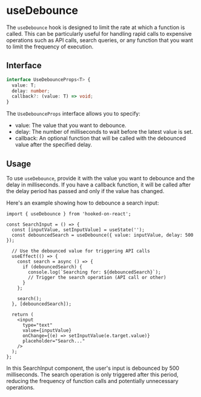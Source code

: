 # useDebounce

The `useDebounce` hook is designed to limit the rate at which a function is called. This can be particularly useful for handling rapid calls to expensive operations such as API calls, search queries, or any function that you want to limit the frequency of execution.

## Interface

```typescript
interface UseDebounceProps<T> {
  value: T;
  delay: number;
  callback?: (value: T) => void;
}
```

The `UseDebounceProps` interface allows you to specify:

- value: The value that you want to debounce.
- delay: The number of milliseconds to wait before the latest value is set.
- callback: An optional function that will be called with the debounced value after the specified delay.

## Usage

To use `useDebounce`, provide it with the value you want to debounce and the delay in milliseconds. If you have a callback function, it will be called after the delay period has passed and only if the value has changed.

Here's an example showing how to debounce a search input:

```jsximport { useState } from 'react';
import { useDebounce } from 'hooked-on-react';

const SearchInput = () => {
  const [inputValue, setInputValue] = useState('');
  const debouncedSearch = useDebounce({ value: inputValue, delay: 500 });

  // Use the debounced value for triggering API calls
  useEffect(() => {
    const search = async () => {
      if (debouncedSearch) {
        console.log(`Searching for: ${debouncedSearch}`);
        // Trigger the search operation (API call or other)
      }
    };

    search();
  }, [debouncedSearch]);

  return (
    <input
      type="text"
      value={inputValue}
      onChange={(e) => setInputValue(e.target.value)}
      placeholder="Search..."
    />
  );
};

```

In this SearchInput component, the user's input is debounced by 500 milliseconds. The search operation is only triggered after this period, reducing the frequency of function calls and potentially unnecessary operations.

